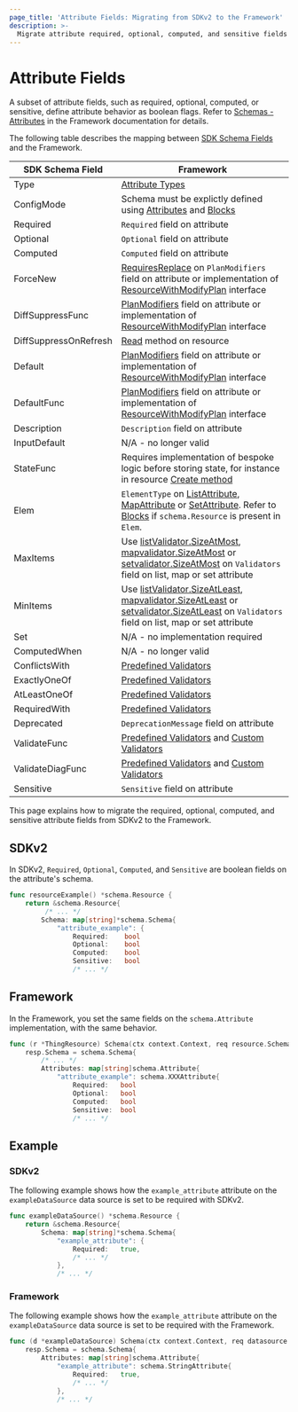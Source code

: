 ```yaml
---
page_title: 'Attribute Fields: Migrating from SDKv2 to the Framework'
description: >-
  Migrate attribute required, optional, computed, and sensitive fields from SDKv2 to the plugin Framework
---
```


# Attribute Fields

A subset of attribute fields, such as required, optional, computed, or sensitive, define attribute behavior as boolean flags. Refer to
[Schemas - Attributes](/plugin/framework/handling-data/schemas#required) in the Framework documentation for details.

The following table describes the mapping between [SDK Schema Fields](https://pkg.go.dev/github.com/hashicorp/terraform-plugin-sdk/helper/schema#Schema) and the Framework.

| SDK Schema Field      | Framework                                                                                                                                                                                                                                                                                                                                                                                                                                                              |
|-----------------------|------------------------------------------------------------------------------------------------------------------------------------------------------------------------------------------------------------------------------------------------------------------------------------------------------------------------------------------------------------------------------------------------------------------------------------------------------------------------|
| Type                  | [Attribute Types](/plugin/framework/migrating/attributes-blocks/types)                                                                                                                                                                                                                                                                                                                                                                                                 |
| ConfigMode            | Schema must be explictly defined using [Attributes](/plugin/framework/migrating/attributes-blocks/attribute-schema) and [Blocks](/plugin/framework/migrating/attributes-blocks/blocks)                                                                                                                                                                                                                                                                                 |
| Required              | `Required` field on attribute                                                                                                                                                                                                                                                                                                                                                                                                                                          |
| Optional              | `Optional` field on attribute                                                                                                                                                                                                                                                                                                                                                                                                                                          |
| Computed              | `Computed` field on attribute                                                                                                                                                                                                                                                                                                                                                                                                                                          |
| ForceNew              | [RequiresReplace](/plugin/framework/migrating/attributes-blocks/force-new) on `PlanModifiers` field on attribute or implementation of [ResourceWithModifyPlan](/plugin/framework/migrating/resources/plan-modification#framework) interface                                                                                                                                                                                                                            |
| DiffSuppressFunc      | [PlanModifiers](/framework/migrating/resources/plan-modification#framework) field on attribute or implementation of [ResourceWithModifyPlan](/plugin/framework/migrating/resources/plan-modification#framework) interface                                                                                                                                                                                                                                              |
| DiffSuppressOnRefresh | [Read](/plugin/framework/migrating/resources/crud) method on resource                                                                                                                                                                                                                                                                                                                                                                                                  |
| Default               | [PlanModifiers](/framework/migrating/resources/plan-modification#framework) field on attribute or implementation of [ResourceWithModifyPlan](/plugin/framework/migrating/resources/plan-modification#framework) interface                                                                                                                                                                                                                                              |
| DefaultFunc           | [PlanModifiers](/framework/migrating/resources/plan-modification#framework) field on attribute or implementation of [ResourceWithModifyPlan](/plugin/framework/migrating/resources/plan-modification#framework) interface                                                                                                                                                                                                                                              |
| Description           | `Description` field on attribute                                                                                                                                                                                                                                                                                                                                                                                                                                       |
| InputDefault          | N/A - no longer valid                                                                                                                                                                                                                                                                                                                                                                                                                                                  |
| StateFunc             | Requires implementation of bespoke logic before storing state, for instance in resource [Create method](plugin/framework/migrating/resources/crud#framework-1)                                                                                                                                                                                                                                                                                                         |
| Elem                  | `ElementType` on [ListAttribute](/plugin/framework/migrating/attributes-blocks/types), [MapAttribute](/plugin/framework/migrating/attributes-blocks/types) or [SetAttribute](/plugin/framework/migrating/attributes-blocks/types). Refer to [Blocks](/plugin/framework/migrating/attributes-blocks/blocks) if `schema.Resource` is present in `Elem`.                                                                                                                  |
| MaxItems              | Use [listValidator.SizeAtMost](https://pkg.go.dev/github.com/hashicorp/terraform-plugin-framework-validators/listvalidator#SizeAtMost), [mapvalidator.SizeAtMost](https://pkg.go.dev/github.com/hashicorp/terraform-plugin-framework-validators/mapvalidator#SizeAtMost) or [setvalidator.SizeAtMost](https://pkg.go.dev/github.com/hashicorp/terraform-plugin-framework-validators/setvalidator#SizeAtMost) on `Validators` field on list, map or set attribute       |
| MinItems              | Use [listValidator.SizeAtLeast](https://pkg.go.dev/github.com/hashicorp/terraform-plugin-framework-validators/listvalidator#SizeAtLeast), [mapvalidator.SizeAtLeast](https://pkg.go.dev/github.com/hashicorp/terraform-plugin-framework-validators/mapvalidator#SizeAtLeast) or [setvalidator.SizeAtLeast](https://pkg.go.dev/github.com/hashicorp/terraform-plugin-framework-validators/setvalidator#SizeAtLeast) on `Validators` field on list, map or set attribute |
| Set                   | N/A - no implementation required                                                                                                                                                                                                                                                                                                                                                                                                                                       |                                                                                                                                                                                                                                                                                                                                                                                                                                                                   |
| ComputedWhen          | N/A - no longer valid                                                                                                                                                                                                                                                                                                                                                                                                                                                  |
| ConflictsWith         | [Predefined Validators](/plugin/framework/migrating/attributes-blocks/validators-predefined)                                                                                                                                                                                                                                                                                                                                                                           |
| ExactlyOneOf          | [Predefined Validators](/plugin/framework/migrating/attributes-blocks/validators-predefined)                                                                                                                                                                                                                                                                                                                                                                           |
| AtLeastOneOf          | [Predefined Validators](/plugin/framework/migrating/attributes-blocks/validators-predefined)                                                                                                                                                                                                                                                                                                                                                                           |
| RequiredWith          | [Predefined Validators](/plugin/framework/migrating/attributes-blocks/validators-predefined)                                                                                                                                                                                                                                                                                                                                                                           |
| Deprecated            | `DeprecationMessage` field on attribute                                                                                                                                                                                                                                                                                                                                                                                                                                |
| ValidateFunc          | [Predefined Validators](/plugin/framework/migrating/attributes-blocks/validators-predefined) and [Custom Validators](/plugin/framework/migrating/attributes-blocks/validators-custom)                                                                                                                                                                                                                                                                                  |
| ValidateDiagFunc      | [Predefined Validators](/plugin/framework/migrating/attributes-blocks/validators-predefined) and [Custom Validators](/plugin/framework/migrating/attributes-blocks/validators-custom)                                                                                                                                                                                                                                                                                  |
| Sensitive             | `Sensitive` field on attribute                                                                                                                                                                                                                                                                                                                                                                                                                                         |


This page explains how to migrate the required, optional, computed, and sensitive attribute fields from SDKv2 to the
Framework.

## SDKv2

In SDKv2, `Required`, `Optional`, `Computed`, and `Sensitive` are boolean fields on the attribute's schema.

```go
func resourceExample() *schema.Resource {
    return &schema.Resource{
         /* ... */
        Schema: map[string]*schema.Schema{
            "attribute_example": {
                Required:    bool
                Optional:    bool
                Computed:    bool
                Sensitive:   bool
                /* ... */
```

## Framework

In the Framework, you set the same fields on the `schema.Attribute` implementation, with the same behavior.

```go
func (r *ThingResource) Schema(ctx context.Context, req resource.SchemaRequest, resp *resource.SchemaResponse) {
    resp.Schema = schema.Schema{
        /* ... */
        Attributes: map[string]schema.Attribute{
            "attribute_example": schema.XXXAttribute{
                Required:   bool
                Optional:   bool
                Computed:   bool
                Sensitive:  bool
                /* ... */
```

## Example

### SDKv2

The following example shows how the `example_attribute` attribute on the `exampleDataSource` data source is set to
be required with SDKv2.

```go
func exampleDataSource() *schema.Resource {
    return &schema.Resource{
        Schema: map[string]*schema.Schema{
            "example_attribute": {
                Required:   true,
                /* ... */
            },
            /* ... */
```

### Framework

The following example shows how the `example_attribute` attribute on the `exampleDataSource` data source is set
to be required with the Framework.

```go
func (d *exampleDataSource) Schema(ctx context.Context, req datasource.SchemaRequest, resp *datasource.SchemaResponse) {
    resp.Schema = schema.Schema{
        Attributes: map[string]schema.Attribute{
            "example_attribute": schema.StringAttribute{
                Required:   true,
                /* ... */
            },
            /* ... */
```

